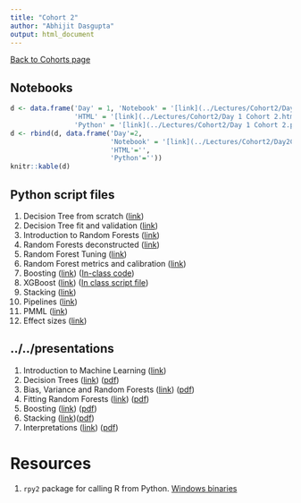 ```yaml
---
title: "Cohort 2"
author: "Abhijit Dasgupta"
output: html_document
---
```


[Back to Cohorts page](../cohorts.html)

## Notebooks

```r
d <- data.frame('Day' = 1, 'Notebook' = '[link](../Lectures/Cohort2/Day 1 Cohort 2.ipynb)',
                'HTML' = '[link](../Lectures/Cohort2/Day 1 Cohort 2.html)',
                'Python' = '[link](../Lectures/Cohort2/Day 1 Cohort 2.py)')
d <- rbind(d, data.frame('Day'=2,
                         'Notebook' = '[link](../Lectures/Cohort2/Day2Cohort2.ipynb)',
                         'HTML'='',
                         'Python'=''))
knitr::kable(d)
```

## Python script files

1. Decision Tree from scratch ([link](../../scripts/MyDT.py))
2. Decision Tree fit and validation ([link](../scripts/DTImplementation.py))
3. Introduction to Random Forests ([link](../scripts/RFIntro.py))
4. Random Forests deconstructed ([link](../scripts/RFDeconstructed.py))
5. Random Forest Tuning ([link](../scripts/RFTuning.py))
6. Random Forest metrics and calibration ([link](../scripts/RFClassReg.py))
8. Boosting ([link](../scripts/boosting.py)) ([In-class code](../scripts/Cohort1Day6.py))
9. XGBoost ([link](../scripts/xgboost.py)) ([In class script file](../scripts/Cohort2Day7.py))
7. Stacking ([link](../scripts/stacking2.py))
10. Pipelines ([link](../scripts/pipelines2.py))
11. PMML ([link](../scripts/pmml.py))
12. Effect sizes ([link](../scripts/effects.py))


## ../../presentations

1. Introduction to Machine Learning ([link](../present/Session1B.pdf))
2. Decision Trees ([link](../present/DTSlides.html)) ([pdf](../present/DTSlides.pdf))
3. Bias, Variance and Random Forests ([link](../present/BiasVariance.html)) ([pdf](../present/BiasVariance.pdf))
4. Fitting Random Forests ([link](../present/RFFit.html)) ([pdf](../present/RFFit.pdf))
5. Boosting ([link](../present/boost.html)) ([pdf](../present/boost.pdf))
6. Stacking ([link](../present/stacking.html))([pdf](../present/stacking.pdf))
7. Interpretations ([link](http://webbedfeet.github.io/Dartmouth2)) ([pdf](../present/Interpretations.pdf))



# Resources

1. `rpy2` package for calling R from Python. [Windows binaries](http://www.lfd.uci.edu/~gohlke/pythonlibs/#rpy2)

